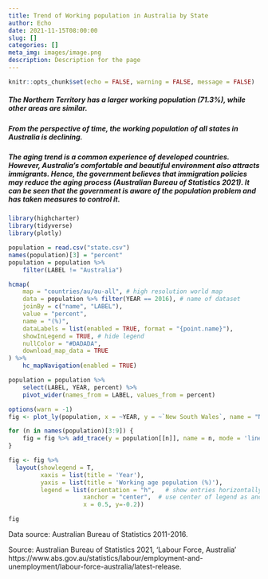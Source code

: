 ```yaml
---
title: Trend of Working population in Australia by State
author: Echo
date: 2021-11-15T08:00:00
slug: []
categories: []
meta_img: images/image.png
description: Description for the page
---
```



```r
knitr::opts_chunk$set(echo = FALSE, warning = FALSE, message = FALSE)
```

##### The Northern Territory has a larger working population (71.3%), while other areas are similar.

##### From the perspective of time, the working population of all states in Australia is declining.

##### The aging trend is a common experience of developed countries. However, Australia's comfortable and beautiful environment also attracts immigrants. Hence, the government believes that immigration policies may reduce the aging process (Australian Bureau of Statistics 2021). It can be seen that the government is aware of the population problem and has taken measures to control it. 


```r
library(highcharter) 
library(tidyverse)
library(plotly)

population = read.csv("state.csv")
names(population)[3] = "percent"
population = population %>% 
    filter(LABEL != "Australia")
```


```r
hcmap(
    map = "countries/au/au-all", # high resolution world map
    data = population %>% filter(YEAR == 2016), # name of dataset
    joinBy = c("name", "LABEL"),
    value = "percent",
    name = "(%)", 
    dataLabels = list(enabled = TRUE, format = "{point.name}"),
    showInLegend = TRUE, # hide legend
    nullColor = "#DADADA", 
    download_map_data = TRUE
) %>%
    hc_mapNavigation(enabled = TRUE) 
```


```r
population = population %>% 
    select(LABEL, YEAR, percent) %>% 
    pivot_wider(names_from = LABEL, values_from = percent)
```

```r
options(warn = -1)
fig <- plot_ly(population, x = ~YEAR, y = ~`New South Wales`, name = "New South Wales", type = 'scatter', mode = 'lines') 

for (n in names(population)[3:9]) {
    fig = fig %>% add_trace(y = population[[n]], name = n, mode = 'lines+markers')
}

fig <- fig %>%
  layout(showlegend = T,
         xaxis = list(title = 'Year'), 
         yaxis = list(title = 'Working age population (%)'),
         legend = list(orientation = "h",   # show entries horizontally
                     xanchor = "center",  # use center of legend as anchor
                     x = 0.5, y=-0.2))

fig
```




<div class="alert alert-light" role="alert" style="width:100%">
Data source: Australian Bureau of Statistics 2011-2016.

Source: Australian Bureau of Statistics 2021, ‘Labour Force, Australia’
https://www.abs.gov.au/statistics/labour/employment-and-unemployment/labour-force-australia/latest-release.
</div>